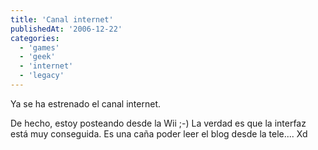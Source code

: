 ```yaml
---
title: 'Canal internet'
publishedAt: '2006-12-22'
categories:
  - 'games'
  - 'geek'
  - 'internet'
  - 'legacy'
---
```


Ya se ha estrenado el canal internet.

De hecho, estoy posteando desde la Wii ;-) La verdad es que la interfaz está muy conseguida. Es una caña poder leer el blog desde la tele.... Xd
